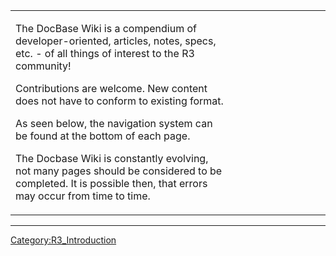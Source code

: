 <TABLE WIDTH=100%><TR><TD ALIGN=LEFT VALIGN=TOP WIDTH=70%>
The DocBase Wiki is a compendium of  developer-oriented, articles, notes, specs, etc. - of all things of interest to the R3 community!

Contributions are welcome.  New content does not have to conform to existing format.   

As seen below, the navigation system can be found at the bottom of each page.

The Docbase Wiki is constantly evolving, not many pages should be considered to be completed.  It is possible then, that errors may occur from time to time.      
</TD><TD ALIGN=LEFT VALIGN=TOP width=30%>
</TD></TR></TABLE>



----
{{Template:R3_Introduction_TOC}}
[[Category:R3_Introduction]]